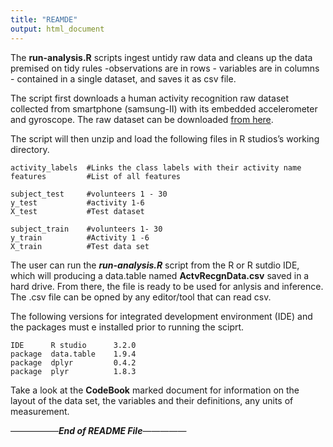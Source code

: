 ```yaml
---
title: "REAMDE"
output: html_document
---
```


The **run-analysis.R** scripts ingest untidy  raw data and cleans up the 
data premised on tidy rules -observations are in rows - variables are in
columns - contained in a single dataset, and saves it as csv file.  

The script first downloads a human activity recognition raw dataset collected from 
smartphone (samsung-II) with its embedded accelerometer and gyroscope.
The raw dataset can be downloaded [from here](https://d396qusza40orc.cloudfront.net/getdata%2Fprojectfiles%2FUCI%20HAR%20Dataset.zip). 

The script will then unzip and load the following files in R studios's working directory. 
```
activity_labels  #Links the class labels with their activity name
features         #List of all features

subject_test     #volunteers 1 - 30
y_test           #activity 1-6
X_test           #Test dataset

subject_train    #volunteers 1- 30
y_train          #Activity 1 -6
X_train          #Test data set
```

The user can run the **_run-analysis.R_** script from the R or R sutdio IDE, which will producing a data.table 
named **ActvRecgnData.csv** saved in a hard drive. From there, the file is ready 
to be used for anlysis and inference.  The .csv file can be opned by any editor/tool that can read csv. 

The following versions for integrated development environment (IDE)  and the packages must
e installed prior to running the sciprt.
    

    IDE      R studio      3.2.0
    package  data.table    1.9.4 
    package  dplyr         0.4.2      
    package  plyr          1.8.3 
    
Take a look at the **CodeBook** marked document for information on the layout of the data set, the variables
and their definitions, any units of measurement.




-----------------**_End of README File_**---------------